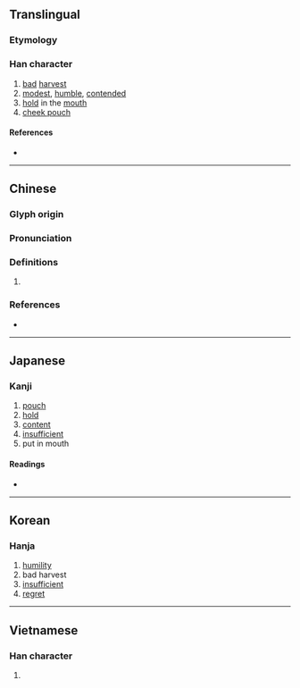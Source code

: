 {{character info/new}}
==Translingual==

===Etymology===
{{Han etyl}}

===Han character===
{{Han char|rn=30|rad=口|as=10|sn=13|four=68037|canj=RTXC|ids=⿰口兼}}

# [[bad]] [[harvest]]
# [[modest]], [[humble]], [[contended]]
# [[hold]] in the [[mouth]]
# [[cheek pouch]]

====References====
* {{Han ref|kx=0203.050|dkj=04088|dj=0425.240|hdz=10670.110|uh=55DB|ud=21979|bh=DCCB|bd=56523}}

----

==Chinese==
{{zh-forms}}

===Glyph origin===
{{Han etym}}

===Pronunciation===
{{zh-pron
|m=xián,qiàn,qiè,qiǎn
|c=him2,him1,ham4,haam4,hip3
|mc=y
|oc=y
|cat=
}}

===Definitions===
{{zh-hanzi}}

# {{rfdef|zh}}

===References===
* {{R:yue:mfccd}}

----

==Japanese==

===Kanji===
{{ja-kanji|grade=|rs=口10}}

# [[pouch]]
# [[hold]]
# [[content]]
# [[insufficient]]
# put in mouth

====Readings====
* {{ja-readings|on=[[けん]] (ken), [[かん]] (kan), [[がん]] (gan), [[けふ]] (kefu)|kun=[[ふくむ]] (fukumu), [[うらむ]] (uramu), [[へりくだる]] (herikudaru)}}

----

==Korean==

===Hanja===
{{ko-hanja|hangeul=겸|rv=gyeom|mr=kyŏm}}

# [[humility]]
# bad harvest
# [[insufficient]]
# [[regret]]

----

==Vietnamese==

===Han character===
{{vi-hantu|[[khem]]|rs=口10}}

# {{defn|lang=vi|sort=口10}}